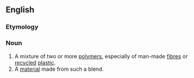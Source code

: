 ==English==

===Etymology===
{{prefix|en|poly|blend}}

===Noun===
{{en-noun}}

# A mixture of two or more [[polymer]]s, especially of man-made [[fibre]]s or [[recycled]] [[plastic]].
# A [[material]] made from such a blend.